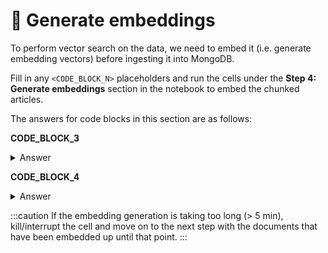 # 👐 Generate embeddings

To perform vector search on the data, we need to embed it (i.e. generate embedding vectors) before ingesting it into MongoDB.

Fill in any `<CODE_BLOCK_N>` placeholders and run the cells under the **Step 4: Generate embeddings** section in the notebook to embed the chunked articles.

The answers for code blocks in this section are as follows:

**CODE_BLOCK_3**

<details>
<summary>Answer</summary>
<div>
```python
embedding_model.encode(text)
```
</div>
</details>

**CODE_BLOCK_4**

<details>
<summary>Answer</summary>
<div>
```python
doc["embedding"] = get_embedding(doc["body"])
```
</div>
</details>

:::caution
If the embedding generation is taking too long (> 5 min), kill/interrupt the cell and move on to the next step with the documents that have been embedded up until that point.
:::